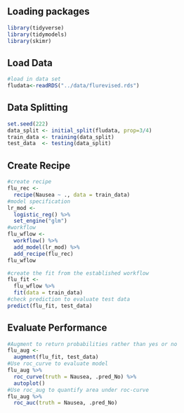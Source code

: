


## Loading packages
```r
library(tidyverse)
library(tidymodels)
library(skimr)
```
## Load Data

```r
#load in data set
fludata<-readRDS("../data/flurevised.rds")
```

## Data Splitting

```r
set.seed(222)
data_split <- initial_split(fludata, prop=3/4)
train_data <- training(data_split)
test_data  <- testing(data_split)
```

## Create Recipe

```r
#create recipe
flu_rec <- 
  recipe(Nausea ~ ., data = train_data) 
#model specification
lr_mod <- 
  logistic_reg() %>% 
  set_engine("glm")
#workflow
flu_wflow <- 
  workflow() %>% 
  add_model(lr_mod) %>% 
  add_recipe(flu_rec)
flu_wflow
```

```r
#create the fit from the established workflow
flu_fit <- 
  flu_wflow %>% 
  fit(data = train_data)
#check prediction to evaluate test data
predict(flu_fit, test_data)
```

## Evaluate Performance

```r
#Augment to return probabilities rather than yes or no
flu_aug <- 
  augment(flu_fit, test_data)
#Use roc_curve to evaluate model
flu_aug %>% 
  roc_curve(truth = Nausea, .pred_No) %>% 
  autoplot()
#Use roc_aug to quantify area under roc-curve
flu_aug %>% 
  roc_auc(truth = Nausea, .pred_No)
```

